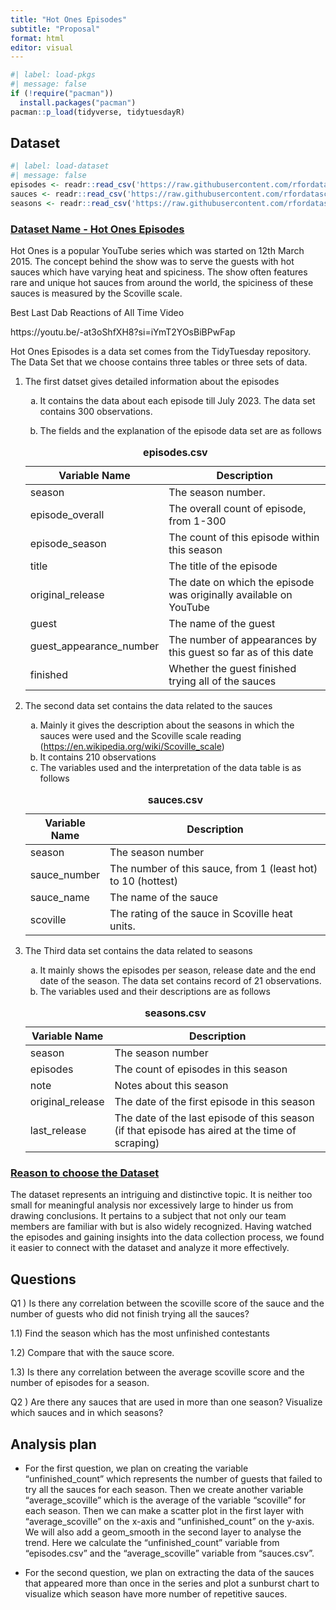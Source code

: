 ```yaml
---
title: "Hot Ones Episodes"
subtitle: "Proposal"
format: html
editor: visual
---
```


```r
#| label: load-pkgs
#| message: false
if (!require("pacman"))
  install.packages("pacman")
pacman::p_load(tidyverse, tidytuesdayR)

```

## Dataset

```r
#| label: load-dataset
#| message: false
episodes <- readr::read_csv('https://raw.githubusercontent.com/rfordatascience/tidytuesday/master/data/2023/2023-08-08/episodes.csv')
sauces <- readr::read_csv('https://raw.githubusercontent.com/rfordatascience/tidytuesday/master/data/2023/2023-08-08/sauces.csv')
seasons <- readr::read_csv('https://raw.githubusercontent.com/rfordatascience/tidytuesday/master/data/2023/2023-08-08/seasons.csv')
```

### [**Dataset Name - Hot Ones Episodes**]{.underline}

Hot Ones is a popular YouTube series which was started on 12th March 2015. The concept behind the show was to serve the guests with hot sauces which have varying heat and spiciness. The show often features rare and unique hot sauces from around the world, the spiciness of these sauces is measured by the Scoville scale.

Best Last Dab Reactions of All Time Video

https://youtu.be/-at3oShfXH8?si=iYmT2YOsBiBPwFap

Hot Ones Episodes is a data set comes from the TidyTuesday repository. The Data Set that we choose contains three tables or three sets of data.

1.  The first datset gives detailed information about the episodes

    a.  It contains the data about each episode till July 2023. The data set contains 300 observations.

    b.  The fields and the explanation of the episode data set are as follows

    | Variable Name           | Description                                                       |
    |--------------------|----------------------------------------------------|
    | season                  | The season number.                                                |
    | episode_overall         | The overall count of episode, from 1-300                          |
    | episode_season          | The count of this episode within this season                      |
    | title                   | The title of the episode                                          |
    | original_release        | The date on which the episode was originally available on YouTube |
    | guest                   | The name of the guest                                             |
    | guest_appearance_number | The number of appearances by this guest so far as of this date    |
    | finished                | Whether the guest finished trying all of the sauces               |

    : **episodes.csv**

2.  The second data set contains the data related to the sauces

    a.  Mainly it gives the description about the seasons in which the sauces were used and the Scoville scale reading (<https://en.wikipedia.org/wiki/Scoville_scale>)
    b.  It contains 210 observations
    c.  The variables used and the interpretation of the data table is as follows

    | Variable Name | Description                                                  |
    |-----------------|-------------------------------------------------------|
    | season        | The season number                                            |
    | sauce_number  | The number of this sauce, from 1 (least hot) to 10 (hottest) |
    | sauce_name    | The name of the sauce                                        |
    | scoville      | The rating of the sauce in Scoville heat units.              |

    : **sauces.csv**

3.  The Third data set contains the data related to seasons

    a.  It mainly shows the episodes per season, release date and the end date of the season. The data set contains record of 21 observations.
    b.  The variables used and their descriptions are as follows

    | Variable Name    | Description                                                                                     |
    |---------------|--------------------------------------------------------|
    | season           | The season number                                                                               |
    | episodes         | The count of episodes in this season                                                            |
    | note             | Notes about this season                                                                         |
    | original_release | The date of the first episode in this season                                                    |
    | last_release     | The date of the last episode of this season (if that episode has aired at the time of scraping) |

    : **seasons.csv**

### [**Reason to choose the Dataset**]{.underline}

The dataset represents an intriguing and distinctive topic. It is neither too small for meaningful analysis nor excessively large to hinder us from drawing conclusions. It pertains to a subject that not only our team members are familiar with but is also widely recognized. Having watched the episodes and gaining insights into the data collection process, we found it easier to connect with the dataset and analyze it more effectively.

## Questions

Q1 ) Is there any correlation between the scoville score of the sauce and the number of guests who did not finish trying all the sauces?

1.1) Find the season which has the most unfinished contestants

1.2) Compare that with the sauce score.

1.3) Is there any correlation between the average scoville score and the number of episodes for a season.

Q2 ) Are there any sauces that are used in more than one season? Visualize which sauces and in which seasons?

## Analysis plan

-   For the first question, we plan on creating the variable "unfinished_count" which represents the number of guests that failed to try all the sauces for each season. Then we create another variable "average_scoville" which is the average of the variable "scoville" for each season. Then we can make a scatter plot in the first layer with "average_scoville" on the x-axis and "unfinished_count" on the y-axis. We will also add a geom_smooth in the second layer to analyse the trend. Here we calculate the "unfinished_count" variable from "episodes.csv" and the "average_scoville" variable from "sauces.csv".

-   For the second question, we plan on extracting the data of the sauces that appeared more than once in the series and plot a sunburst chart to visualize which season have more number of repetitive sauces.
